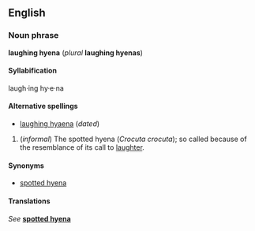 ==English==
<!-- This can be got from the individual words
===Pronunciation===
{| border=1 cellpadding=5
! !! [[w:IPA|IPA]] !! [[w:SAMPA|SAMPA]]
|-
! General American
| /ˈlæfɪŋ ˌhaɪˈinə/ || /"l{fiN %haI"in@/
|}
-->
===Noun phrase===
'''laughing hyena''' (''plural'' '''laughing hyenas''')

====Syllabification====
laugh·ing hy·e·na

====Alternative spellings====
*[[laughing hyaena]] (''dated'')

#(''informal'') The spotted hyena (''Crocuta crocuta''); so called because of the resemblance of its call to [[laughter]].

====Synonyms====
*[[spotted hyena]]

====Translations====
''See'' '''[[spotted hyena]]'''
